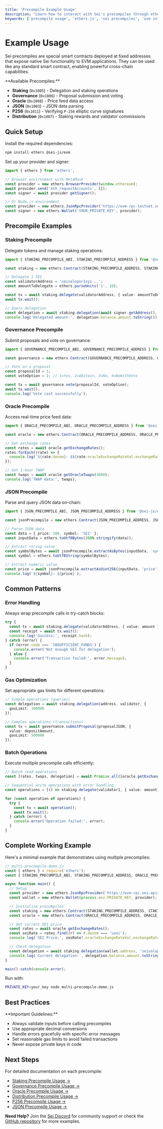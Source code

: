 ```yaml
---
title: 'Precompile Example Usage'
description: "Learn how to interact with Sei's precompiles through ethers.js, covering all available precompiles with quick examples and common patterns for seamless integration between EVM and Cosmos functionality."
keywords: ['precompile usage', 'ethers.js', 'sei precompiles', 'evm integration', 'quick start guide']
---
```



# Example Usage

Sei precompiles are special smart contracts deployed at fixed addresses that expose native Sei functionality to EVM applications. They can be used like any standard smart contract, enabling powerful cross-chain capabilities.

<Callout type="info">
**Available Precompiles:**

- **Staking** (`0x1005`) - Delegation and staking operations
- **Governance** (`0x1006`) - Proposal submission and voting
- **Oracle** (`0x1008`) - Price feed data access
- **JSON** (`0x1003`) - JSON data parsing
- **P256** (`0x1011`) - Verifying `P-256` elliptic curve signatures
- **Distribution** (`0x1007`) - Staking rewards and validator commissions

</Callout>

## Quick Setup

Install the required dependencies:

```bash copy
npm install ethers @sei-js/evm
```

Set up your provider and signer:

```typescript copy
import { ethers } from 'ethers';

// Browser environment with MetaMask
const provider = new ethers.BrowserProvider(window.ethereum);
await provider.send('eth_requestAccounts', []);
const signer = await provider.getSigner();

// Or Node.js environment
const provider = new ethers.JsonRpcProvider('https://evm-rpc-testnet.sei-apis.com');
const signer = new ethers.Wallet('YOUR_PRIVATE_KEY', provider);
```

## Precompile Examples

### Staking Precompile

Delegate tokens and manage staking operations:

```typescript copy
import { STAKING_PRECOMPILE_ABI, STAKING_PRECOMPILE_ADDRESS } from '@sei-js/evm';

const staking = new ethers.Contract(STAKING_PRECOMPILE_ADDRESS, STAKING_PRECOMPILE_ABI, signer);

// Delegate 1 SEI
const validatorAddress = 'seivaloper1xyz...';
const amountToDelegate = ethers.parseUnits('1', 18);

const tx = await staking.delegate(validatorAddress, { value: amountToDelegate });
await tx.wait();

// Query delegation
const delegation = await staking.delegation(await signer.getAddress(), validatorAddress);
console.log('Delegated amount:', delegation.balance.amount.toString());
```

### Governance Precompile

Submit proposals and vote on governance:

```typescript copy
import { GOVERNANCE_PRECOMPILE_ABI, GOVERNANCE_PRECOMPILE_ADDRESS } from '@sei-js/evm';

const governance = new ethers.Contract(GOVERNANCE_PRECOMPILE_ADDRESS, GOVERNANCE_PRECOMPILE_ABI, signer);

// Vote on a proposal
const proposalId = 1;
const voteOption = 1; // 1=Yes, 2=Abstain, 3=No, 4=NoWithVeto

const tx = await governance.vote(proposalId, voteOption);
await tx.wait();
console.log('Vote cast successfully');
```

### Oracle Precompile

Access real-time price feed data:

```typescript copy
import { ORACLE_PRECOMPILE_ABI, ORACLE_PRECOMPILE_ADDRESS } from '@sei-js/evm';

const oracle = new ethers.Contract(ORACLE_PRECOMPILE_ADDRESS, ORACLE_PRECOMPILE_ABI, signer);

// Get exchange rates
const rates = await oracle.getExchangeRates();
rates.forEach((rate) => {
  console.log(`${rate.denom}: $${rate.oracleExchangeRateVal.exchangeRate}`);
});

// Get 1-hour TWAP
const twaps = await oracle.getOracleTwaps(3600);
console.log('TWAP data:', twaps);
```

### JSON Precompile

Parse and query JSON data on-chain:

```typescript copy
import { JSON_PRECOMPILE_ABI, JSON_PRECOMPILE_ADDRESS } from '@sei-js/evm';

const jsonPrecompile = new ethers.Contract(JSON_PRECOMPILE_ADDRESS, JSON_PRECOMPILE_ABI, signer);

// Parse JSON data
const data = { price: 100, symbol: 'SEI' };
const inputData = ethers.toUtf8Bytes(JSON.stringify(data));

// Extract string value
const symbolBytes = await jsonPrecompile.extractAsBytes(inputData, 'symbol');
const symbol = ethers.toUtf8String(symbolBytes);

// Extract numeric value
const price = await jsonPrecompile.extractAsUint256(inputData, 'price');
console.log(`${symbol}: ${price}`);
```

## Common Patterns

### Error Handling

Always wrap precompile calls in try-catch blocks:

```typescript copy
try {
  const tx = await staking.delegate(validatorAddress, { value: amount });
  const receipt = await tx.wait();
  console.log('Success:', receipt.hash);
} catch (error) {
  if (error.code === 'INSUFFICIENT_FUNDS') {
    console.error('Not enough SEI for delegation');
  } else {
    console.error('Transaction failed:', error.message);
  }
}
```

### Gas Optimization

Set appropriate gas limits for different operations:

```typescript copy
// Simple operations (queries)
const delegation = await staking.delegation(address, validator, {
  gasLimit: 100000
});

// Complex operations (transactions)
const tx = await governance.submitProposal(proposalJSON, {
  value: depositAmount,
  gasLimit: 500000
});
```

### Batch Operations

Execute multiple precompile calls efficiently:

```typescript copy
// Batch read operations
const [rates, twaps, delegation] = await Promise.all([oracle.getExchangeRates(), oracle.getOracleTwaps(3600), staking.delegation(address, validator)]);

// Sequential write operations with error handling
const operations = [() => staking.delegate(validator1, { value: amount1 }), () => staking.delegate(validator2, { value: amount2 }), () => governance.vote(proposalId, voteOption)];

for (const operation of operations) {
  try {
    const tx = await operation();
    await tx.wait();
  } catch (error) {
    console.error('Operation failed:', error);
  }
}
```

## Complete Working Example

Here's a minimal example that demonstrates using multiple precompiles:

```javascript copy
// multi-precompile-demo.js
const { ethers } = require('ethers');
const { STAKING_PRECOMPILE_ABI, STAKING_PRECOMPILE_ADDRESS, ORACLE_PRECOMPILE_ABI, ORACLE_PRECOMPILE_ADDRESS } = require('@sei-js/evm');

async function main() {
  // Setup
  const provider = new ethers.JsonRpcProvider('https://evm-rpc.sei-apis.com');
  const wallet = new ethers.Wallet(process.env.PRIVATE_KEY, provider);

  // Initialize precompiles
  const staking = new ethers.Contract(STAKING_PRECOMPILE_ADDRESS, STAKING_PRECOMPILE_ABI, wallet);
  const oracle = new ethers.Contract(ORACLE_PRECOMPILE_ADDRESS, ORACLE_PRECOMPILE_ABI, wallet);

  // Get current SEI price
  const rates = await oracle.getExchangeRates();
  const seiRate = rates.find((r) => r.denom === 'usei');
  console.log('SEI Price:', seiRate?.oracleExchangeRateVal.exchangeRate);

  // Check delegation
  const delegation = await staking.delegation(wallet.address, 'seivaloper1...');
  console.log('Current delegation:', delegation.balance.amount.toString());
}

main().catch(console.error);
```

Run with:

```bash
PRIVATE_KEY=your_key node multi-precompile-demo.js
```

## Best Practices

<Callout type="warning">
**Important Guidelines:**

- Always validate inputs before calling precompiles
- Use appropriate decimal conversions
- Handle errors gracefully with specific error messages
- Set reasonable gas limits to avoid failed transactions
- Never expose private keys in code

</Callout>

## Next Steps

For detailed documentation on each precompile:

- [Staking Precompile Usage →](staking)
- [Governance Precompile Usage →](governance)
- [Oracle Precompile Usage →](oracle)
- [Distribution Precompile Usage →](distribution)
- [P256 Precompile Usage →](P256)
- [JSON Precompile Usage →](json)

<Callout type="info">**Need Help?** Join the [Sei Discord](https://discord.gg/sei) for community support or check the [GitHub repository](https://github.com/sei-protocol/sei-chain) for more examples.</Callout>
